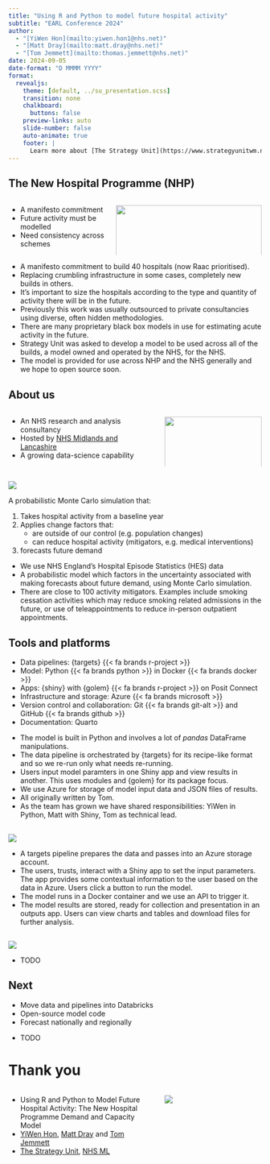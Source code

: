 ---
title: "Using R and Python to model future hospital activity"
subtitle: "EARL Conference 2024"
author: 
  - "[YiWen Hon](mailto:yiwen.hon1@nhs.net)"
  - "[Matt Dray](mailto:matt.dray@nhs.net)"
  - "[Tom Jemmett](mailto:thomas.jemmett@nhs.net)"
date: 2024-09-05
date-format: "D MMMM YYYY"
format:
  revealjs:
    theme: [default, ../su_presentation.scss]
    transition: none
    chalkboard:
      buttons: false
    preview-links: auto
    slide-number: false
    auto-animate: true
    footer: |
      Learn more about [The Strategy Unit](https://www.strategyunitwm.nhs.uk/)
---

## The New Hospital Programme (NHP)

:::: {.columns}

::: {.column width='40%'}

- A manifesto commitment
- Future activity must be modelled
- Need consistency across schemes

:::

::: {.column width='60%'}

![](kettering-raac.png){width='100%' fig-alt="The headline of a BBC article that says 'Raac: Top floor of Kettering General Hospital Wing vacated'. There is a picture of the hospital with a caption that starts 'crumbling Raac was discovered in the roof."}

:::

::::

::: {.notes}

- A manifesto commitment to build 40 hospitals (now Raac prioritised).
- Replacing crumbling infrastructure in some cases, completely new builds in others.
- It's important to size the hospitals according to the type and quantity of activity there will be in the future.
- Previously this work was usually outsourced to private consultancies using diverse, often hidden methodologies.
- There are many proprietary black box models in use for estimating acute activity in the future.
- Strategy Unit was asked to develop a model to be used across all of the builds, a model owned and operated by the NHS, for the NHS.
- The model is provided for use across NHP and the NHS generally and we hope to open source soon.

:::

## About us

:::: {.columns}

::: {.column width='60%'}

* An NHS research and analysis consultancy
* Hosted by [NHS Midlands and Lancashire](https://www.midlandsandlancashirecsu.nhs.uk/)
* A growing data-science capability

:::

::: {.column width='40%'}

![](../../logo_yellow.svg){width='100%' fig-alt='The logo for The Strategy Unit, which is a rounded yellow speech-bubble shape containing the name of the organisation.'}

:::

::::

## {.center}

![](nhp-model-diagram-transparent.png){fig-alt='Diagram showing the model flow. We start with baseline activity and capacity, which flows throiugh demand-supply imbalances, demographic and non-demographic changes and finally actitivyt mitigators. The outcome is modelled future activity.'}

::: {.notes}

A probabilistic Monte Carlo simulation that: 

1. Takes hospital activity from a baseline year
2. Applies change factors that:
    + are outside of our control (e.g. population changes)
    + can reduce hospital activity (mitigators, e.g. medical interventions)
3. forecasts future demand


- We use NHS England's Hospital Episode Statistics (HES) data
- A probabilistic model which factors in the uncertainty associated with making forecasts about future demand, using Monte Carlo simulation.
- There are close to 100 activity mitigators. Examples include smoking cessation activities which may reduce smoking related admissions in the future, or use of teleappointments to reduce in-person outpatient appointments.

:::

## Tools and platforms

* Data pipelines: {targets} {{< fa brands r-project >}}
* Model: Python {{< fa brands python >}} in Docker {{< fa brands docker >}}
* Apps: {shiny} with {golem}  {{< fa brands r-project >}} on Posit Connect
* Infrastructure and storage: Azure {{< fa brands microsoft >}}
* Version control and collaboration: Git {{< fa brands git-alt >}} and GitHub {{< fa brands github >}}
* Documentation: Quarto 

::: {.notes}

- The model is built in Python and involves a lot of _pandas_ DataFrame manipulations.
- The data pipeline is orchestrated by {targets} for its recipe-like format and so we re-run only what needs re-running.
- Users input model paramters in one Shiny app and view results in another. This uses modules and {golem} for its package focus.
- We use Azure for storage of model input data and JSON files of results.
- All originally written by Tom.
- As the team has grown we have shared responsibilities: YiWen in Python, Matt with Shiny, Tom as technical lead.

:::

## {.center}

![](architecture-mermaid-transparent.png){fig-alt='A diagram showing the architecture of the model and apps. Data is processed from the database by the targets package and stored in an Azure storage account. the model and inputs and outputs apps collected data from there. Selections in the inputs app feed into the model.'}

::: {.notes}

- A targets pipeline prepares the data and passes into an Azure storage account.
- The users, trusts, interact with a Shiny app to set the input parameters. The app provides some contextual information to the user based on the data in Azure. Users click a button to run the model.
- The model runs in a Docker container and we use an API to trigger it.
- The model results are stored, ready for collection and presentation in an outputs app. Users can view charts and tables and download files for further analysis.

:::

## {.center}

![](outputs-beeswarm.png){fig-alt="The NHP Model Results app. On the left is a navbar with a 'home' tab and other tabs grouped under headings of 'results' and 'information'. Users can select individual sites. In the main body is a series of dropdown boxes to select the type of data to show. There's also a beeswarm plot showing the model-run distribution."}

::: {.notes}

- TODO

:::

## Next

- Move data and pipelines into Databricks
- Open-source model code
- Forecast nationally and regionally

::: {.notes}

- TODO

::: 

# Thank you {.inverse}

:::: {.columns}

::: {.column width='60%'}

- Using R and Python to Model Future Hospital Activity: The New Hospital Programme Demand and Capacity Model
- [YiWen Hon](mailto:yiwen.hon1@nhs.net), [Matt Dray](mailto:matt.dray@nhs.net) and [Tom Jemmett](mailto:thomas.jemmett@nhs.net)
- [The Strategy Unit](https://www.strategyunitwm.nhs.uk/), [NHS ML](https://www.midlandsandlancashirecsu.nhs.uk/)

:::

::: {.column width='40%'}

![](earl-nhp-qr.svg)

:::

::::
